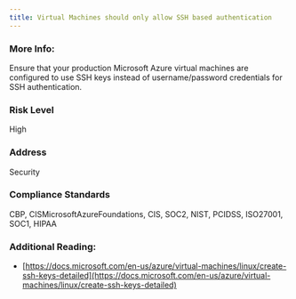 ```yaml
---
title: Virtual Machines should only allow SSH based authentication
---
```


### More Info:

Ensure that your production Microsoft Azure virtual machines are configured to use SSH keys instead of username/password credentials for SSH authentication.

### Risk Level

High

### Address

Security

### Compliance Standards

CBP, CISMicrosoftAzureFoundations, CIS, SOC2, NIST, PCIDSS, ISO27001, SOC1, HIPAA

### Additional Reading:

- [https://docs.microsoft.com/en-us/azure/virtual-machines/linux/create-ssh-keys-detailed](https://docs.microsoft.com/en-us/azure/virtual-machines/linux/create-ssh-keys-detailed)
